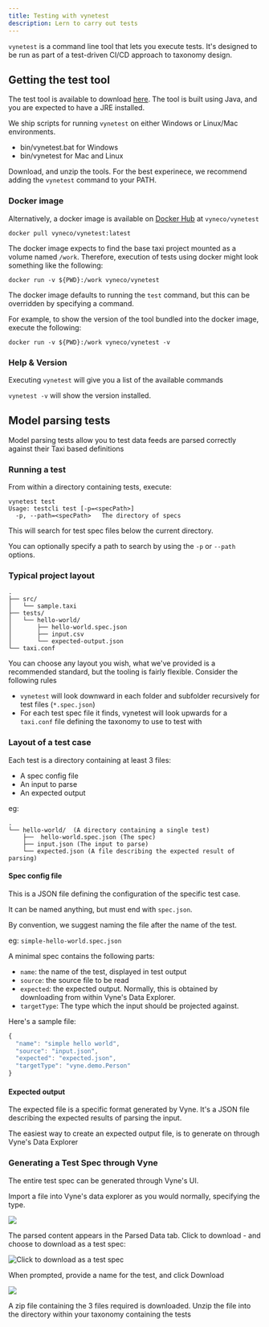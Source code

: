 ```yaml
---
title: Testing with vynetest
description: Lern to carry out tests
---
```



`vynetest` is a command line  tool that lets you execute tests. It's designed to be run as part of a test-driven CI/CD approach to taxonomy design.

## Getting the test tool

The test tool is available to download [here](http://repo.vyne.co/testcli.html). The tool is built using Java, and you are expected to have a JRE installed.

We ship scripts for running `vynetest` on either Windows or Linux/Mac environments.

* bin/vynetest.bat for Windows
* bin/vynetest for Mac and Linux

Download, and unzip the tools. For the best experinece, we recommend adding the `vynetest` command to your PATH.

### Docker image

Alternatively, a docker image is available on [Docker Hub](https://hub.docker.com/r/vyneco/vynetest) at `vyneco/vynetest`

```text
docker pull vyneco/vynetest:latest
```

The docker image expects to find the base taxi project mounted as a volume named `/work`.  Therefore, execution of tests using docker might look something like the following:

```text
docker run -v ${PWD}:/work vyneco/vynetest
```

The docker image defaults to running the `test` command, but this can be overridden by specifying a command.

For example, to show the version of the tool bundled into the docker image, execute the following:

```text
docker run -v ${PWD}:/work vyneco/vynetest -v
```

### Help & Version

Executing `vynetest` will give you a list of the available commands

`vynetest -v` will show the version installed.

## Model parsing tests

Model parsing tests allow you to test data feeds are parsed correctly against their Taxi based definitions

### Running a test

From within a directory containing tests, execute:

```text
vynetest test
Usage: testcli test [-p=<specPath>]
  -p, --path=<specPath>   The directory of specs
```

This will search for test spec files below the current directory.

You can optionally specify a path to search by using the `-p` or `--path` options.

### Typical project layout

```text
.
├── src/
│   └── sample.taxi
├── tests/
│   └── hello-world/
│       ├── hello-world.spec.json
│       ├── input.csv
│       └── expected-output.json
└── taxi.conf
```

<Hint>
You can choose any layout you wish, what we've provided is a recommended standard, but the tooling is fairly flexible. Consider the following rules

* `vynetest` will look downward in each folder and subfolder recursively for test files \(`*.spec.json`\)
* For each test spec file it finds, vynetest will look upwards for a `taxi.conf` file defining the taxonomy to use to test with
</Hint>

### Layout of a test case

Each test is a directory containing at least 3 files:

* A spec config file
* An input to parse
* An expected output

eg:

```text
.
└── hello-world/  (A directory containing a single test)
    ├──  hello-world.spec.json (The spec)
    ├── input.json (The input to parse)
    └── expected.json (A file describing the expected result of parsing)
```

#### Spec config file

This is a JSON file defining the configuration of the specific test case.

It can be named anything, but must end with `spec.json`.

By convention, we suggest naming the file after the name of the test.

eg: `simple-hello-world.spec.json`

A minimal spec contains the following parts:

* `name`: the name of the test, displayed in test output
* `source`: the source file to be read
* `expected`: the expected output.  Normally, this is obtained by downloading from within Vyne's Data Explorer.
* `targetType`: The type which the input should be projected against.

Here's a sample file:

```javascript
{
  "name": "simple hello world",
  "source": "input.json",
  "expected": "expected.json",
  "targetType": "vyne.demo.Person"
}
```

#### Expected output

The expected file is a specific format generated by Vyne. It's a JSON file describing the expected results of parsing the input.

The easiest way to create an expected output file, is to generate on through Vyne's Data Explorer

### Generating a Test Spec through Vyne

The entire test spec can be generated through Vyne's UI.

Import a file into Vyne's data explorer as you would normally, specifying the type.

![](/assets/screenshot-from-2020-10-03-15-24-53.png)

The parsed content appears in the Parsed Data tab.  Click to download - and choose to download as a test spec:

![Click to download as a test spec](/assets/2020-10-03_15-26.png)

When prompted, provide a name for the test, and click Download

![](/assets/download-test-spec.png)

A zip file containing the 3 files required is downloaded.  Unzip the file into the directory within your taxonomy containing the tests

